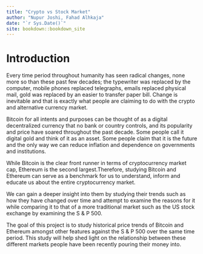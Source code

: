 ```yaml
--- 
title: "Crypto vs Stock Market"
author: "Nupur Joshi, Fahad Alhkaja"
date: "`r Sys.Date()`"
site: bookdown::bookdown_site
---
```


# Introduction

Every time period throughout humanity has seen radical changes, none more so than these past few decades; the typewriter was replaced by the computer, mobile phones replaced telegraphs, emails replaced physical mail, gold was replaced by an easier to transfer paper bill. Change is inevitable and that is exactly what people are claiming to do with the crypto and alternative currency market. 

Bitcoin for all intents and purposes can be thought of as a digital decentralized currency that no bank or country controls, and its popularity and price have soared throughout the past decade. Some people call it digital gold and think of it as an asset. Some people claim that it is the future and the only way we can reduce inflation and dependence on governments and institutions.

While Bitcoin is the clear front runner in terms of cryptocurrency market cap, Ethereum is the second largest.Therefore, studying Bitcoin and Ethereum can serve as a benchmark for us to understand, inform and educate us about the entire cryptocurrency market.

We can gain a deeper insight into them by studying their trends such as how they have changed over time and attempt to examine the reasons for it while comparing it to that of a more traditional market such as the US stock exchange by examining the S & P 500.

The goal of this project is to study historical price trends of Bitcoin and Ethereum amongst other features against the S & P 500 over the same time period. This study will help shed light on the relationship between these different markets people have been recently pouring their money into.



